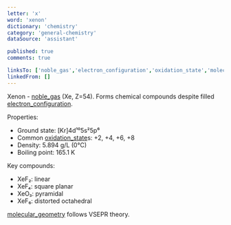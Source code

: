 ```yaml
---
letter: 'x'
word: 'xenon'
dictionary: 'chemistry'
category: 'general-chemistry'
dataSource: 'assistant'

published: true
comments: true

linksTo: ['noble_gas','electron_configuration','oxidation_state','molecular_geometry']
linkedFrom: []
---
```


<a id="xenon">Xenon</a> - [noble_gas](#noble_gas) (Xe, Z=54). Forms chemical compounds despite filled [electron_configuration](#electron_configuration).

Properties:
- Ground state: [Kr]4d¹⁰5s²5p⁶
- Common [oxidation_state](#oxidation_state)s: +2, +4, +6, +8
- Density: 5.894 g/L (0°C)
- Boiling point: 165.1 K

Key compounds:
- XeF₂: linear
- XeF₄: square planar
- XeO₃: pyramidal
- XeF₆: distorted octahedral

[molecular_geometry](#molecular_geometry) follows VSEPR theory.
